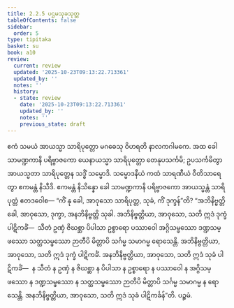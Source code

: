 ```yaml
---
title: 2.2.5 ပဌမသုခသုတ္တ
tableOfContents: false
sidebar:
  order: 5
type: tipitaka
basket: su
book: a10
review:
  current: review
  updated: '2025-10-23T09:13:22.713361'
  updated_by: ''
  notes: ''
  history:
  - state: review
    date: '2025-10-23T09:13:22.713361'
    updated_by: ''
    notes: ''
    previous_state: draft
---
```



<ReviewStatus review={frontmatter.review} showDetails={true} />

<HypothesisAnnotation frontmatter={frontmatter} />

<DynamicBreadcrumb />

<Division number="65" book="a10" e="ch" v="17" p="352">

<Paragraph number="470" book="a10">
ဧကံ သမယံ အာယသ္မာ သာရိပုတ္တော မဂဓေသု ဝိဟရတိ နာလကဂါမကေ. အထ ခေါ သာမဏ္ဍကာနိ ပရိဗ္ဗာဇကော ယေနာယသ္မာ သာရိပုတ္တော တေနုပသင်္ကမိ; ဥပသင်္ကမိတွာ အာယသ္မတာ သာရိပုတ္တေန သဒ္ဓိံ သမ္မောဒိ. သမ္မောဒနီယံ ကထံ သာရဏီယံ ဝီတိသာရေတွာ ဧကမန္တံ နိသီဒိ. ဧကမန္တံ နိသိန္နော ခေါ သာမဏ္ဍကာနိ ပရိဗ္ဗာဇကော အာယသ္မန္တံ သာရိပုတ္တံ ဧတဒဝေါစ—
</Paragraph>

<Paragraph number="471" book="a10">
“ကိံ နု ခေါ, အာဝုသော သာရိပုတ္တ, သုခံ, ကိံ ဒုက္ခန်”တိ? “အဘိနိဗ္ဗတ္တိ ခေါ, အာဝုသော, ဒုက္ခာ, အနဘိနိဗ္ဗတ္တိ သုခါ. အဘိနိဗ္ဗတ္တိယာ, အာဝုသော, သတိ ဣဒံ ဒုက္ခံ ပါဋိကင်္ခံ—  သီတံ ဥဏှံ ဇိဃစ္ဆာ ပိပါသာ ဥစ္စာရော ပဿာဝေါ အဂ္ဂိသမ္ဖဿော ဒဏ္ဍသမ္ဖဿော သတ္ထသမ္ဖဿော ဉာတီပိ မိတ္တာပိ သင်္ဂမ္မ သမာဂမ္မ ရောသေန္တိ. အဘိနိဗ္ဗတ္တိယာ, အာဝုသော, သတိ ဣဒံ ဒုက္ခံ ပါဋိကင်္ခံ. အနဘိနိဗ္ဗတ္တိယာ, အာဝုသော, သတိ ဣဒံ သုခံ ပါဋိကင်္ခံ—  န သီတံ န ဥဏှံ န ဇိဃစ္ဆာ န ပိပါသာ န ဥစ္စာရော န ပဿာဝေါ န အဂ္ဂိသမ္ဖဿော န ဒဏ္ဍသမ္ဖဿော န သတ္ထသမ္ဖဿော ဉာတီပိ မိတ္တာပိ သင်္ဂမ္မ သမာဂမ္မ န ရောသေန္တိ. အနဘိနိဗ္ဗတ္တိယာ, အာဝုသော, သတိ ဣဒံ သုခံ ပါဋိကင်္ခန်”တိ.

</Paragraph>
</Division>

<Paragraph number="472" type="center" book="a10">
ပဉ္စမံ.
</Paragraph>